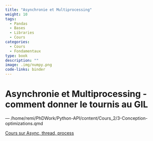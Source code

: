```yaml
---
title: "Asynchronie et Multiprocessing"
weight: 10
tags:
  - Pandas
  - Bases
  - Libraries
  - Cours
categories:
  - Cours
  - Fondamentaux
type: book
description: ""
image: .img/numpy.png
code-links: binder
---
```


# Asynchronie et Multiprocessing - comment donner le tournis au GIL

---  /home/remi/PhDWork/Python-API/content/Cours_2/3-Conception-optimizations.qmd

[Cours sur Async, thread, process]("https://remigenet.github.io/Python-API/content/Cours_2/3-Conception-optimizations.html")